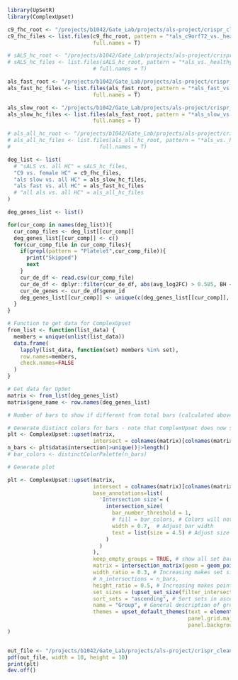 ```r
library(UpSetR)
library(ComplexUpset)

c9_fhc_root <- "/projects/b1042/Gate_Lab/projects/als-project/crispr_clean_final/05.DEG_717_filter/degs/female_c9_hc/SCT/age"
c9_fhc_files <- list.files(c9_fhc_root, pattern = "*als_c9orf72_vs._healthy_control.csv", 
                           full.names = T)

# sALS_hc_root <- "/projects/b1042/Gate_Lab/projects/als-project/crispr_clean_final/05.DEG_430_filter/degs/sALS_hc/SCT/age_sex"
# sALS_hc_files <- list.files(sALS_hc_root, pattern = "*als_vs._healthy_control.csv", 
                           # full.names = T)

als_fast_root <- "/projects/b1042/Gate_Lab/projects/als-project/crispr_clean_final/05.DEG_717_filter/degs/diagnosis/SCT/age_sex"
als_fast_hc_files <- list.files(als_fast_root, pattern = "*als_fast_vs._healthy_control.csv", 
                           full.names = T)

als_slow_root <- "/projects/b1042/Gate_Lab/projects/als-project/crispr_clean_final/05.DEG_717_filter/degs/diagnosis/SCT/age_sex"
als_slow_hc_files <- list.files(als_fast_root, pattern = "*als_slow_vs._healthy_control.csv", 
                           full.names = T)

# als_all_hc_root <- "/projects/b1042/Gate_Lab/projects/als-project/crispr_clean_final/05.DEG_430_filter/degs/diagnosis_general/SCT/age_sex"
# als_all_hc_files <- list.files(als_all_hc_root, pattern = "*als_vs._healthy_control.csv", 
#                            full.names = T)

deg_list <- list(
  # "sALS vs. all HC" = sALS_hc_files,
  "C9 vs. female HC" = c9_fhc_files,
  "als slow vs. all HC" = als_slow_hc_files,
  "als fast vs. all HC" = als_fast_hc_files
  # "all als vs. all HC" = als_all_hc_files
)

deg_genes_list <- list()

for(cur_comp in names(deg_list)){
  cur_comp_files <- deg_list[[cur_comp]]
  deg_genes_list[[cur_comp]] <- c()
  for(cur_comp_file in cur_comp_files){
    if(grepl(pattern = "Platelet",cur_comp_file)){
      print("Skipped")
      next
    }
    cur_de_df <- read.csv(cur_comp_file)
    cur_de_df <- dplyr::filter(cur_de_df, abs(avg_log2FC) > 0.585, BH < 0.01)
    cur_de_genes <- cur_de_df$gene_id
    deg_genes_list[[cur_comp]] <- unique(c(deg_genes_list[[cur_comp]], cur_de_genes))
  }
}

# Function to get data for ComplexUpset
from_list <- function(list_data) {
  members = unique(unlist(list_data))
  data.frame(
    lapply(list_data, function(set) members %in% set),
    row.names=members,
    check.names=FALSE
  )
}

# Get data for UpSet
matrix <- from_list(deg_genes_list)
matrix$gene_name <- row.names(deg_genes_list)

# Number of bars to show if different from total bars (calculated above)

# Generate distinct colors for bars - note that ComplexUpset does now show these colors in order (just outputs a color list, can use any method to select colors)
plt <- ComplexUpset::upset(matrix,
                           intersect = colnames(matrix)[colnames(matrix) != "gene_name"])
n_bars <- plt$data$intersection|>unique()|>length()
# bar_colors <- distinctColorPalette(n_bars)

# Generate plot

plt <- ComplexUpset::upset(matrix,
                           intersect = colnames(matrix)[colnames(matrix) != "gene_name"], # Use all sets
                           base_annotations=list(
                             'Intersection size'= (
                               intersection_size(
                                 bar_number_threshold = 1,
                                 # fill = bar_colors, # Colors will not show in exact order of bar_colors, but will be distinct
                                 width = 0.7,  # Adjust bar width
                                 text = list(size = 4.5) # Adjust size of labels above bars
                               )
                             )
                           ),
                           keep_empty_groups = TRUE, # show all set bars even if not included in any displayed intersections https://krassowski.github.io/complex-upset/reference/upset_data.html
                           matrix = intersection_matrix(geom = geom_point(size = 3.5)), # Adjust point size (default = 3)
                           width_ratio = 0.3, # Increasing makes set size bars wider relative to bar plot (default = 0.3)
                           # n_intersections = n_bars,
                           height_ratio = 0.5, # Increasing makes point matrix taller relative to bar plot - adjust depending on number of sets (default = 0.5)
                           set_sizes = (upset_set_size(filter_intersections = FALSE, geom = geom_bar(fill = "darkblue"))), # Color of set size bars
                           sort_sets = "ascending", # Sort sets in ascending order (default is descending)
                           name = "Group", # General description of groups
                           themes = upset_default_themes(text = element_text(size = 12),# Adjust global text size (except for intersection size labels)
                                                         panel.grid.major = element_blank(), panel.grid.minor = element_blank(),
                                                         panel.background = element_blank())
)


out_file <- "/projects/b1042/Gate_Lab/projects/als-project/crispr_clean_final/05.DEG_717_filter/plots/upset/crispr_clean_upset.pdf"
pdf(out_file, width = 10, height = 10)
print(plt)
dev.off()
```

